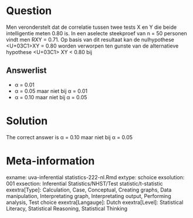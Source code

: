 Question
========

Men veronderstelt dat de correlatie tussen twee tests X en Y die beide intelligentie meten 0.80 is. In een aselecte steekproef van n = 50 personen vindt men RXY = 0.71. Op basis van dit resultaat kan de nulhypothese <U+03C1>XY = 0.80 worden verworpen ten gunste van de alternatieve hypothese <U+03C1> XY < 0.80 bij 

Answerlist
----------
* &alpha; = 0.01
* &alpha; = 0.05 maar niet bij &alpha; = 0.01
* &alpha; = 0.10 maar niet bij &alpha; = 0.05

Solution
========

The correct answer is  &alpha; = 0.10 maar niet bij &alpha; = 0.05 

Meta-information
================
exname: uva-inferential statistics-222-nl.Rmd 
extype: schoice 
exsolution: 001 
exsection: Inferential Statistics/NHST/Test statistic/t-statistic
exextra[Type]: Calculation, Case, Conceptual, Creating graphs, Data manipulation, Interpretating graph, Interpretating output, Performing analysis, Test choice 
exextra[Langauge]: Dutch 
exextra[Level]: Statistical Literacy, Statistical Reasoning, Statistical Thinking 
